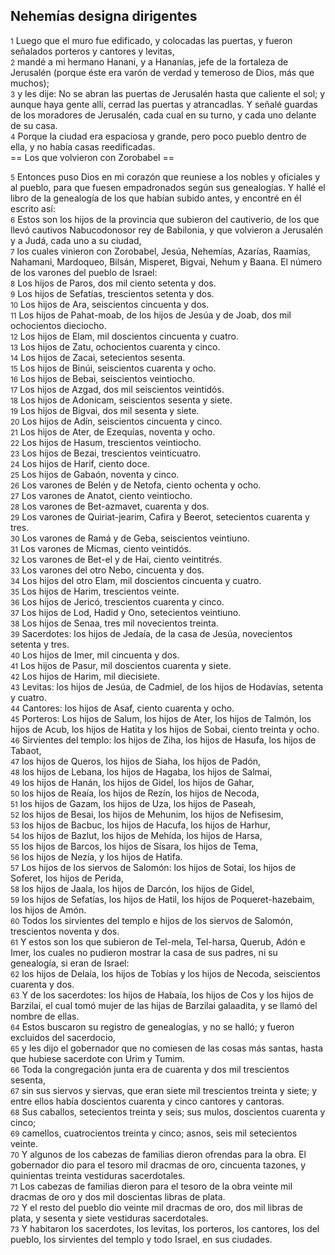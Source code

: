 == Nehemías designa dirigentes ==

{{anchor|1}} <small>1</small> Luego que el muro fue edificado, y colocadas las puertas, y fueron señalados porteros y cantores y levitas,<br>
{{anchor|2}} <small>2</small> mandé a mi hermano Hanani, y a Hananías, jefe de la fortaleza de Jerusalén (porque éste era varón de verdad y temeroso de Dios, más que muchos);<br>
{{anchor|3}} <small>3</small> y les dije: No se abran las puertas de Jerusalén hasta que caliente el sol; y aunque haya gente allí, cerrad las puertas y atrancadlas. Y señalé guardas de los moradores de Jerusalén, cada cual en su turno, y cada uno delante de su casa.<br>
{{anchor|4}} <small>4</small> Porque la ciudad era espaciosa y grande, pero poco pueblo dentro de ella, y no había casas reedificadas.<br>
== Los que volvieron con Zorobabel ==

{{anchor|5}} <small>5</small> Entonces puso Dios en mi corazón que reuniese a los nobles y oficiales y al pueblo, para que fuesen empadronados según sus genealogías. Y hallé el libro de la genealogía de los que habían subido antes, y encontré en él escrito así:<br>
{{anchor|6}} <small>6</small> Estos son los hijos de la provincia que subieron del cautiverio, de los que llevó cautivos Nabucodonosor rey de Babilonia, y que volvieron a Jerusalén y a Judá, cada uno a su ciudad,<br>
{{anchor|7}} <small>7</small> los cuales vinieron con Zorobabel, Jesúa, Nehemías, Azarías, Raamías, Nahamani, Mardoqueo, Bilsán, Misperet, Bigvai, Nehum y Baana. El número de los varones del pueblo de Israel:<br>
{{anchor|8}} <small>8</small> Los hijos de Paros, dos mil ciento setenta y dos.<br>
{{anchor|9}} <small>9</small> Los hijos de Sefatías, trescientos setenta y dos.<br>
{{anchor|10}} <small>10</small> Los hijos de Ara, seiscientos cincuenta y dos.<br>
{{anchor|11}} <small>11</small> Los hijos de Pahat-moab, de los hijos de Jesúa y de Joab, dos mil ochocientos dieciocho.<br>
{{anchor|12}} <small>12</small> Los hijos de Elam, mil doscientos cincuenta y cuatro.<br>
{{anchor|13}} <small>13</small> Los hijos de Zatu, ochocientos cuarenta y cinco.<br>
{{anchor|14}} <small>14</small> Los hijos de Zacai, setecientos sesenta.<br>
{{anchor|15}} <small>15</small> Los hijos de Binúi, seiscientos cuarenta y ocho.<br>
{{anchor|16}} <small>16</small> Los hijos de Bebai, seiscientos veintiocho.<br>
{{anchor|17}} <small>17</small> Los hijos de Azgad, dos mil seiscientos veintidós.<br>
{{anchor|18}} <small>18</small> Los hijos de Adonicam, seiscientos sesenta y siete.<br>
{{anchor|19}} <small>19</small> Los hijos de Bigvai, dos mil sesenta y siete.<br>
{{anchor|20}} <small>20</small> Los hijos de Adín, seiscientos cincuenta y cinco.<br>
{{anchor|21}} <small>21</small> Los hijos de Ater, de Ezequías, noventa y ocho.<br>
{{anchor|22}} <small>22</small> Los hijos de Hasum, trescientos veintiocho.<br>
{{anchor|23}} <small>23</small> Los hijos de Bezai, trescientos veinticuatro.<br>
{{anchor|24}} <small>24</small> Los hijos de Harif, ciento doce.<br>
{{anchor|25}} <small>25</small> Los hijos de Gabaón, noventa y cinco.<br>
{{anchor|26}} <small>26</small> Los varones de Belén y de Netofa, ciento ochenta y ocho.<br>
{{anchor|27}} <small>27</small> Los varones de Anatot, ciento veintiocho.<br>
{{anchor|28}} <small>28</small> Los varones de Bet-azmavet, cuarenta y dos.<br>
{{anchor|29}} <small>29</small> Los varones de Quiriat-jearim, Cafira y Beerot, setecientos cuarenta y tres.<br>
{{anchor|30}} <small>30</small> Los varones de Ramá y de Geba, seiscientos veintiuno.<br>
{{anchor|31}} <small>31</small> Los varones de Micmas, ciento veintidós.<br>
{{anchor|32}} <small>32</small> Los varones de Bet-el y de Hai, ciento veintitrés.<br>
{{anchor|33}} <small>33</small> Los varones del otro Nebo, cincuenta y dos.<br>
{{anchor|34}} <small>34</small> Los hijos del otro Elam, mil doscientos cincuenta y cuatro.<br>
{{anchor|35}} <small>35</small> Los hijos de Harim, trescientos veinte.<br>
{{anchor|36}} <small>36</small> Los hijos de Jericó, trescientos cuarenta y cinco.<br>
{{anchor|37}} <small>37</small> Los hijos de Lod, Hadid y Ono, setecientos veintiuno.<br>
{{anchor|38}} <small>38</small> Los hijos de Senaa, tres mil novecientos treinta.<br>
{{anchor|39}} <small>39</small> Sacerdotes: los hijos de Jedaía, de la casa de Jesúa, novecientos setenta y tres.<br>
{{anchor|40}} <small>40</small> Los hijos de Imer, mil cincuenta y dos.<br>
{{anchor|41}} <small>41</small> Los hijos de Pasur, mil doscientos cuarenta y siete.<br>
{{anchor|42}} <small>42</small> Los hijos de Harim, mil diecisiete.<br>
{{anchor|43}} <small>43</small> Levitas: los hijos de Jesúa, de Cadmiel, de los hijos de Hodavías, setenta y cuatro.<br>
{{anchor|44}} <small>44</small> Cantores: los hijos de Asaf, ciento cuarenta y ocho.<br>
{{anchor|45}} <small>45</small> Porteros: Los hijos de Salum, los hijos de Ater, los hijos de Talmón, los hijos de Acub, los hijos de Hatita y los hijos de Sobai, ciento treinta y ocho.<br>
{{anchor|46}} <small>46</small> Sirvientes del templo: los hijos de Ziha, los hijos de Hasufa, los hijos de Tabaot,<br>
{{anchor|47}} <small>47</small> los hijos de Queros, los hijos de Siaha, los hijos de Padón,<br>
{{anchor|48}} <small>48</small> los hijos de Lebana, los hijos de Hagaba, los hijos de Salmai,<br>
{{anchor|49}} <small>49</small> los hijos de Hanán, los hijos de Gidel, los hijos de Gahar,<br>
{{anchor|50}} <small>50</small> los hijos de Reaía, los hijos de Rezín, los hijos de Necoda,<br>
{{anchor|51}} <small>51</small> los hijos de Gazam, los hijos de Uza, los hijos de Paseah,<br>
{{anchor|52}} <small>52</small> los hijos de Besai, los hijos de Mehunim, los hijos de Nefisesim,<br>
{{anchor|53}} <small>53</small> los hijos de Bacbuc, los hijos de Hacufa, los hijos de Harhur,<br>
{{anchor|54}} <small>54</small> los hijos de Bazlut, los hijos de Mehída, los hijos de Harsa,<br>
{{anchor|55}} <small>55</small> los hijos de Barcos, los hijos de Sísara, los hijos de Tema,<br>
{{anchor|56}} <small>56</small> los hijos de Nezía, y los hijos de Hatifa.<br>
{{anchor|57}} <small>57</small> Los hijos de los siervos de Salomón: los hijos de Sotai, los hijos de Soferet, los hijos de Perida,<br>
{{anchor|58}} <small>58</small> los hijos de Jaala, los hijos de Darcón, los hijos de Gidel,<br>
{{anchor|59}} <small>59</small> los hijos de Sefatías, los hijos de Hatil, los hijos de Poqueret-hazebaim, los hijos de Amón.<br>
{{anchor|60}} <small>60</small> Todos los sirvientes del templo e hijos de los siervos de Salomón, trescientos noventa y dos.<br>
{{anchor|61}} <small>61</small> Y estos son los que subieron de Tel-mela, Tel-harsa, Querub, Adón e Imer, los cuales no pudieron mostrar la casa de sus padres, ni su genealogía, si eran de Israel:<br>
{{anchor|62}} <small>62</small> los hijos de Delaía, los hijos de Tobías y los hijos de Necoda, seiscientos cuarenta y dos.<br>
{{anchor|63}} <small>63</small> Y de los sacerdotes: los hijos de Habaía, los hijos de Cos y los hijos de Barzilai, el cual tomó mujer de las hijas de Barzilai galaadita, y se llamó del nombre de ellas.<br>
{{anchor|64}} <small>64</small> Estos buscaron su registro de genealogías, y no se halló; y fueron excluidos del sacerdocio,<br>
{{anchor|65}} <small>65</small> y les dijo el gobernador que no comiesen de las cosas más santas, hasta que hubiese sacerdote con Urim y Tumim.<br>
{{anchor|66}} <small>66</small> Toda la congregación junta era de cuarenta y dos mil trescientos sesenta,<br>
{{anchor|67}} <small>67</small> sin sus siervos y siervas, que eran siete mil trescientos treinta y siete; y entre ellos había doscientos cuarenta y cinco cantores y cantoras.<br>
{{anchor|68}} <small>68</small> Sus caballos, setecientos treinta y seis; sus mulos, doscientos cuarenta y cinco;<br>
{{anchor|69}} <small>69</small> camellos, cuatrocientos treinta y cinco; asnos, seis mil setecientos veinte.<br>
{{anchor|70}} <small>70</small> Y algunos de los cabezas de familias dieron ofrendas para la obra. El gobernador dio para el tesoro mil dracmas de oro, cincuenta tazones, y quinientas treinta vestiduras sacerdotales.<br>
{{anchor|71}} <small>71</small> Los cabezas de familias dieron para el tesoro de la obra veinte mil dracmas de oro y dos mil doscientas libras de plata.<br>
{{anchor|72}} <small>72</small> Y el resto del pueblo dio veinte mil dracmas de oro, dos mil libras de plata, y sesenta y siete vestiduras sacerdotales.<br>
{{anchor|73}} <small>73</small> Y habitaron los sacerdotes, los levitas, los porteros, los cantores, los del pueblo, los sirvientes del templo y todo Israel, en sus ciudades.<br>
